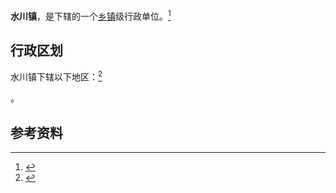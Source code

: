 {{中国乡级行政区|62/04/02/100/000}}

'''水川镇'''，是{{PRC admin/fullname|62/04/02/100/000|3}}下辖的一个[[乡镇|乡镇]]级行政单位。<ref>{{PRC admin/ref sgc|{{PRC admin/parent|62/04/02/100/000}}}}</ref>

== 行政区划 ==

水川镇下辖以下地区：<ref>{{PRC admin/ref sgc|62/04/02/100/000}}</ref>

{{PRC admin/children|62/04/02/100/000}}。

== 参考资料 ==

{{reflist}}

{{行政区划小作品}}
{{PRC admin/navcat|62/04/02/100/000}}